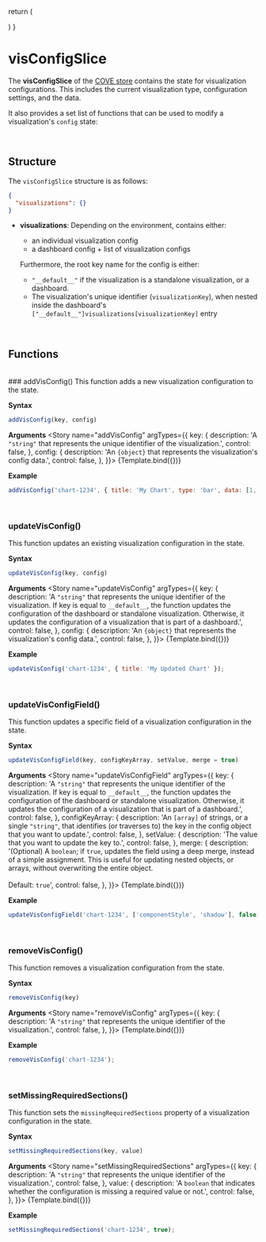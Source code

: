 
<Meta
  title="Store/Slices/visConfigSlice"
/>

  return (
    <div className="example-wrapper">
    </div>
  )
}

# visConfigSlice
The **visConfigSlice** of the [COVE store](./?path=/docs/store-cove-store--docs) contains the state for visualization configurations. This includes the current visualization type, configuration settings, and the data.

It also provides a set list of functions that can be used to modify a visualization's `config` state:

&nbsp;
## Structure
The `visConfigSlice` structure is as follows:

```json
{
  "visualizations": {}
}
```

- **visualizations**: Depending on the environment, contains either:

  - an individual visualization config
  - a dashboard config + list of visualization configs

  Furthermore, the root key name for the config is either:
    - `"__default__"` if the visualization is a standalone visualization, or a dashboard.
    - The visualization's unique identifier (`visualizationKey`), when nested inside the dashboard's `["__default__"]visualizations[visualizationKey]` entry

&nbsp;
## Functions
<br/>
### addVisConfig()
This function adds a new visualization configuration to the state.

**Syntax**
```js
addVisConfig(key, config)
```

**Arguments**
<Story name="addVisConfig" argTypes={{
  key: {
    description: 'A `"string"` that represents the unique identifier of the visualization.',
    control: false,
  },
  config: {
    description: 'An `{object}` that represents the visualization\'s config data.',
    control: false,
  },
}}>
  {Template.bind({})}
</Story>

<ArgsTable story="addVisConfig"/>

**Example**
```js
addVisConfig('chart-1234', { title: 'My Chart', type: 'bar', data: [1, 2, 3, 4] });
```

&nbsp;
### updateVisConfig()
This function updates an existing visualization configuration in the state.

**Syntax**
```js
updateVisConfig(key, config)
```

**Arguments**
<Story name="updateVisConfig" argTypes={{
  key: {
    description: 'A `"string"` that represents the unique identifier of the visualization. If key is equal to `__default__`, the function updates the configuration of the dashboard or standalone visualization. Otherwise, it updates the configuration of a visualization that is part of a dashboard.',
    control: false,
  },
  config: {
    description: 'An `{object}` that represents the visualization\'s config data.',
    control: false,
  },
}}>
  {Template.bind({})}
</Story>

<ArgsTable story="updateVisConfig"/>

**Example**
```js
updateVisConfig('chart-1234', { title: 'My Updated Chart' });
```

&nbsp;
### updateVisConfigField()
This function updates a specific field of a visualization configuration in the state.

**Syntax**
```js
updateVisConfigField(key, configKeyArray, setValue, merge = true)
```

**Arguments**
<Story name="updateVisConfigField" argTypes={{
  key: {
    description: 'A `"string"` that represents the unique identifier of the visualization. If key is equal to `__default__`, the function updates the configuration of the dashboard or standalone visualization. Otherwise, it updates the configuration of a visualization that is part of a dashboard.',
    control: false,
  },
  configKeyArray: {
    description: 'An `[array]` of strings, or a single `"string"`, that identifies (or traverses to) the key in the config object that you want to update.',
    control: false,
  },
  setValue: {
    description: 'The value that you want to update the key to.',
    control: false,
  },
  merge: {
    description: '(Optional) A `boolean`; if `true`, updates the field using a deep merge, instead of a simple assignment. This is useful for updating nested objects, or arrays, without overwriting the entire object.<br/><br/>Default: `true`',
    control: false,
  },
}}>
  {Template.bind({})}
</Story>

<ArgsTable story="updateVisConfigField"/>

**Example**
```js
updateVisConfigField('chart-1234', ['componentStyle', 'shadow'], false);
```

&nbsp;
### removeVisConfig()
This function removes a visualization configuration from the state.

**Syntax**
```js
removeVisConfig(key)
```

**Arguments**
<Story name="removeVisConfig" argTypes={{
  key: {
    description: 'A `"string"` that represents the unique identifier of the visualization.',
    control: false,
  },
}}>
  {Template.bind({})}
</Story>

<ArgsTable story="removeVisConfig"/>

**Example**
```js
removeVisConfig('chart-1234');
```

&nbsp;
### setMissingRequiredSections()
This function sets the `missingRequiredSections` property of a visualization configuration in the state.

**Syntax**
```js
setMissingRequiredSections(key, value)
```

**Arguments**
<Story name="setMissingRequiredSections" argTypes={{
  key: {
    description: 'A `"string"` that represents the unique identifier of the visualization.',
    control: false,
  },
  value: {
    description: 'A `boolean` that indicates whether the configuration is missing a required value or not.',
    control: false,
  },
}}>
  {Template.bind({})}
</Story>

<ArgsTable story="setMissingRequiredSections"/>

**Example**
```js
setMissingRequiredSections('chart-1234', true);
```
